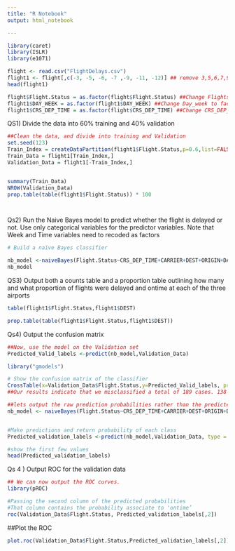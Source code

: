 ---
title: "R Notebook"
output: html_notebook

---
```{r}
library(caret)
library(ISLR)
library(e1071) 

flight <- read.csv("FlightDelays.csv")
flight1 <- flight[,c(-3, -5, -6, -7 ,-9, -11, -12)] ## remove 3,5,6,7,9,11,12 column from dataset 
head(flight1)

```


```{r}

flight$Flight.Status = as.factor(flight$Flight.Status) ##Change Flightstatus to factor
flight1$DAY_WEEK = as.factor(flight1$DAY_WEEK) ##Change Day_week to factor
flight1$CRS_DEP_TIME = as.factor(flight$CRS_DEP_TIME) ##Change CRS_DEP_TIME to factor
```

QS1) 
Divide the data into 60% training and 40% validation
```{r}
##Clean the data, and divide into training and Validation
set.seed(123)
Train_Index = createDataPartition(flight1$Flight.Status,p=0.6,list=FALSE)  ##divide the data into training and validation.
Train_Data = flight1[Train_Index,]
Validation_Data = flight1[-Train_Index,]


summary(Train_Data)
NROW(Validation_Data)
prop.table(table(flight1$Flight.Status)) * 100




```

Qs2)
Run the Naive Bayes model to predict whether the flight is delayed or not. Use only categorical variables for the predictor variables. Note that Week and Time variables need to recoded as factors
```{r}
# Build a naïve Bayes classifier

nb_model <-naiveBayes(Flight.Status~CRS_DEP_TIME+CARRIER+DEST+ORIGIN+DAY_WEEK,data = Train_Data)
nb_model
```

QS3)
Output both a counts table and a proportion table outlining how many and what proportion of flights were delayed and ontime at each of the three airports
```{r}
table(flight1$Flight.Status,flight1$DEST)
```

```{r}
prop.table(table(flight1$Flight.Status,flight1$DEST))
```


Qs4)
Output the confusion matrix 
```{r}
##Now, use the model on the Validation set
Predicted_Valid_labels <-predict(nb_model,Validation_Data)

library("gmodels")

# Show the confusion matrix of the classifier
CrossTable(x=Validation_Data$Flight.Status,y=Predicted_Valid_labels, prop.chisq = FALSE)
##Our results indicate that we misclassified a total of 189 cases. 138 as False Positives, and 51 as False Negatives.

```


```{r}
##lets output the raw prediction probabilities rather than the predicted class. To do that, we use the raw option in the model.
nb_model <- naiveBayes(Flight.Status~CRS_DEP_TIME+CARRIER+DEST+ORIGIN+DAY_WEEK,data = Train_Data)


#Make predictions and return probability of each class
Predicted_validation_labels <-predict(nb_model,Validation_Data, type = "raw")

#show the first few values 
head(Predicted_validation_labels)
```

Qs 4 )
Output ROC for the validation data
```{r}
## We can now output the ROC curves.
library(pROC)

#Passing the second column of the predicted probabilities 
#That column contains the probability associate to 'ontime’
roc(Validation_Data$Flight.Status, Predicted_validation_labels[,2])
```


##Plot the ROC
```{r}
plot.roc(Validation_Data$Flight.Status,Predicted_validation_labels[,2])

```








